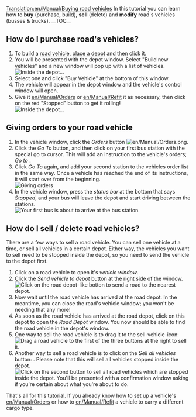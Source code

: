 [[Translation:en/Manual/Buying road vehicles]]
{{ru/Перевод|en/Manual/Buying road vehicles|0}}
{{ru/Manual/Tutorial/Учебник}}
In this tutorial you can learn how to '''buy''' (purchase, build), '''sell''' (delete) and '''modify''' road's vehicles (busses & trucks).
__TOC__ 
==How do I purchase road's vehicles?==

# To build a [[en/Manual/Road vehicles|road vehicle]], [[en/Manual/Building road depots|place a depot]] and then click it.
# You will be presented with the depot window. Select "Build new vehicles" and a new window will pop up with a list of vehicles.<br/>[[File:en/Manual/Tutorial bus 5.png|frame|none|Inside the depot...]]
# Select one and click "Buy Vehicle" at the bottom of this window.
# The vehicle will appear in the depot window and the vehicle's control window will open.
# Give it [[en/Manual/Orders]] or [[en/Manual/Refit]] it as necessary, then click on the red "Stopped" button to get it rolling!<br/>[[File:en/Manual/Stopped bus.png|frame|none|Inside the depot...]]

==Giving orders to your road vehicle==
#In the vehicle window, click the ''Orders'' button [[File:en/Manual/Orders.png]]. 
#Click the ''Go To'' button, and then click on your first bus station with the special go to cursor. This will add an instruction to the vehicle's orders; ''Go to <station name>''. 
#Click ''Go To'' again, and add your second station to the vehicles order list in the same way. Once a vehicle has reached the end of its instructions, it will start over from the beginning.<br/>[[File:en/Manual/Tutorial bus 6.png|frame|none|Giving orders]]
#In the vehicle window, press the ''status bar'' at the bottom that says ''Stopped'', and your bus will leave the depot and start driving between the stations.<br/>[[File:en/Manual/Tutorial bus 7.png|frame|none|Your first bus is about to arrive at the bus station.]]

==How do I sell / delete road vehicles?==
There are a few ways to sell a road vehicle. You can sell one vehicle at a time, or sell all vehicles in a certain depot. Either way, the vehicles you want to sell need to be stopped inside the depot, so you need to send the vehicle to the depot first.

# Click on a road vehicle to open it's ''vehicle window''.
# Click the ''Send vehicle to depot'' button at the right side of the window.<br/>[[File:en/Manual/Buying-road-vehicles-6.png|none|frame|Click on the road depot-like botton to send a road to the nearest depot.]]
# Now wait until the road vehicle has arrived at the road depot. In the meantime, you can close the road's vehicle window; you won't be needing that any more!
# As soon as the road vehicle has arrived at the road depot, click on this depot to open the ''Road Depot'' window. You now should be able to find the road vehicle in the depot's window.
# One way to sell the road vehicle is to drag it to the sell-vehicle-icon:<br/>[[File:en/Manual/Buying-road-vehicles-7.png|none|frame|Drag a road vehicle to the first of the three buttons at the right to sell it.]]
# Another way to sell a road vehicle is to click on the ''Sell all vehicles'' button: . Please note that this will sell all vehicles stopped inside the depot.<br/>[[File:en/Manual/Buying-road-vehicles-8.png|none|frame|Click on the second button to sell all road vehicles which are stopped inside the depot. You'll be presented with a confirmation window asking if you're certain about what you're about to do.]]

That's all for this tutorial. If you already know how to set up a vehicle's [[en/Manual/Orders]] or how to [[en/Manual/Refit]] a vehicle to carry a different cargo type.